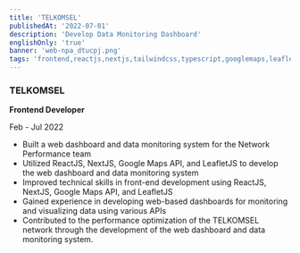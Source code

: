```yaml
---
title: 'TELKOMSEL'
publishedAt: '2022-07-01'
description: 'Develop Data Monitoring Dashboard'
englishOnly: 'true'
banner: 'web-npa_dtucpj.png'
tags: 'frontend,reactjs,nextjs,tailwindcss,typescript,googlemaps,leaflet,intern'
---
```


### TELKOMSEL

**Frontend Developer**

Feb - Jul 2022

- Built a web dashboard and data monitoring system for the Network Performance team
- Utilized ReactJS, NextJS, Google Maps API, and LeafletJS to develop the web dashboard and data monitoring system
- Improved technical skills in front-end development using ReactJS, NextJS, Google Maps API, and LeafletJS
- Gained experience in developing web-based dashboards for monitoring and visualizing data using various APIs
- Contributed to the performance optimization of the TELKOMSEL network through the development of the web dashboard and data monitoring system.
